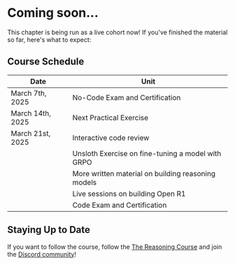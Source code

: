 # Coming soon...

This chapter is being run as a live cohort now! If you've finished the material so far, here's what to expect:

## Course Schedule

| Date | Unit |
|------|------|
| March 7th, 2025 | No-Code Exam and Certification |
| March 14th, 2025 | Next Practical Exercise |
| March 21st, 2025 | Interactive code review |
| | Unsloth Exercise on fine-tuning a model with GRPO |
| | More written material on building reasoning models |
| | Live sessions on building Open R1 |
| | Code Exam and Certification |

## Staying Up to Date

If you want to follow the course, follow the [The Reasoning Course](https://huggingface.co/reasoning-course) and join the [Discord community](https://discord.gg/UrrTSsSyjb)!